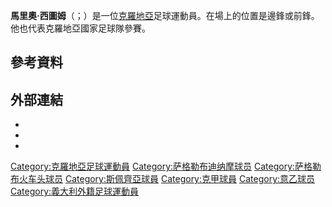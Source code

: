 {{blpunsourced|time=2015-06-01T14:55:59+00:00}}
{{expand|time=2015-06-01T14:55:59+00:00}}
{{Infobox football biography
| name = 馬里奧·西圖姆 <br/>Mario Šitum
| image = Mario Šitum Lech Poznań 2017.jpg
| caption = 
| fullname = 
| birth_date = {{birth date and age|1992|4|4|df=y}}
| birth_place = {{CRO}}[[萨格勒布|萨格勒布]]
| height = {{height|m=1.73}}<ref>{{Cite web|url=https://gnkdinamo.hr/HR/Players/Single?Permalink=mario-situm|title=Mario Šitum | Dinamo Zagreb}}</ref>
| position = [[翼鋒|翼鋒]]
| currentclub = {{le|哥辛沙足球會|Cosenza Calcio 1914|哥辛沙}} ([[雷吉納足球俱樂部|雷吉納]]外借)
| clubnumber = 92
| youthyears1 = 1999–2002
| youthclubs1 = [[弗拉朴茨|弗拉朴茨]]
| youthyears2 = 2002–2007
| youthclubs2 = [[古斯图西加|古斯图西加]]
| youthyears3 = 2007–2008
| youthclubs3 = [[薩帕斯科|薩帕斯科]]
| youthyears4 = 2008–2011
| youthclubs4 = [[萨格勒布迪纳摩足球俱乐部|萨格勒布迪纳摩]]
| years1 = 2011–2020
| caps1 = 67
| goals1 = 8
| clubs1 = [[萨格勒布迪纳摩足球俱乐部|萨格勒布迪纳摩]]
| years2 = 2012–2014
| caps2 = 72
| goals2 = 8
| clubs2 = → [[薩格勒布火車頭足球俱樂部|薩格勒布火車頭]] (外借)
| years3 = 2014–2016
| caps3 = 65
| goals3 = 8
| clubs3 = → [[斯佩齊亞足球俱樂部|斯佩齊亞]] (外借)
| years4 = 2017–2018
| caps4 = 24
| goals4 = 2
| clubs4 = → [[波茲南萊克足球俱樂部|波茲南萊克]] (外借)
| years5 = 2020
| caps5 = 18
| goals5 = 0
| clubs5 = [[卡塞利體育|卡塞利]]
| years6 = 2020–
| caps6 = 21
| goals6 = 2
| clubs6 = [[雷吉納足球俱樂部|雷吉納]]
| years7 = 2021–
| caps7 = 5
| goals7 = 1
| clubs7 = → {{le|哥辛沙足球會|Cosenza Calcio 1914|哥辛沙}} (外借)
| nationalyears1 = 2009
| nationalteam1 = 克羅地亞U17
| nationalcaps1 = 3
| nationalgoals1 = 1
| nationalyears2 = 2010
| nationalteam2 = 克羅地亞U18
| nationalcaps2 = 5
| nationalgoals2 = 0
| nationalyears3 = 2010–2011
| nationalteam3 = 克羅地亞U19
| nationalcaps3 = 5
| nationalgoals3 = 0
| nationalyears4 = 2012–2013
| nationalteam4 = 克羅地亞U20
| nationalcaps4 = 3
| nationalgoals4 = 0
| nationalyears5 = 2011–2014
| nationalteam5 = [[克羅地亞21歲以下國家足球隊|克羅地亞U21]]
| nationalcaps5 = 15
| nationalgoals5 = 3
| nationalyears6 = 2017
| nationalteam6 = [[克羅地亞國家足球隊|克羅地亞]]
| nationalcaps6 = 2
| nationalgoals6 = 0
| pcupdate = 2021年10月12日
| ntupdate = 2017年3月8日
}}

'''馬里奧·西圖姆'''（{{lang-hr|Mario Šitum}}；{{bd|1992年|4月4日}}）是一位[[克羅地亞|克羅地亞]]足球運動員。在場上的位置是邊鋒或前鋒。他也代表克羅地亞國家足球隊參賽。

==參考資料==
{{Reflist}}

==外部連結==
*{{CFF player|15588/mario-situm}}
*{{Soccerway|mario-situm/178280}}
*{{90minut|21031}}

{{DEFAULTSORT:Situm, Mario}}
[[Category:克羅地亞足球運動員|Category:克羅地亞足球運動員]]
[[Category:萨格勒布迪纳摩球员|Category:萨格勒布迪纳摩球员]]
[[Category:萨格勒布火车头球员|Category:萨格勒布火车头球员]]
[[Category:斯佩齊亞球員|Category:斯佩齊亞球員]]
[[Category:克甲球員|Category:克甲球員]]
[[Category:意乙球员|Category:意乙球员]]
[[Category:義大利外籍足球運動員|Category:義大利外籍足球運動員]]